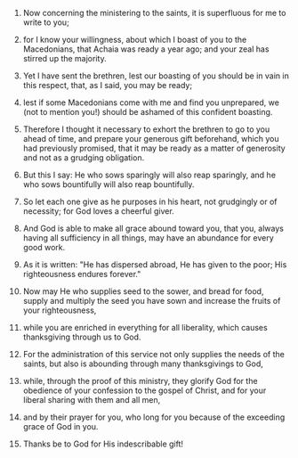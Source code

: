 
1. Now concerning the ministering to the saints, it is superfluous for me to write to you;

2. for I know your willingness, about which I boast of you to the Macedonians, that Achaia was ready a year ago; and your zeal has stirred up the majority.

3. Yet I have sent the brethren, lest our boasting of you should be in vain in this respect, that, as I said, you may be ready;

4. lest if some Macedonians come with me and find you unprepared, we (not to mention you!) should be ashamed of this confident boasting.

5. Therefore I thought it necessary to exhort the brethren to go to you ahead of time, and prepare your generous gift beforehand, which you had previously promised, that it may be ready as a matter of generosity and not as a grudging obligation.

6. But this I say: He who sows sparingly will also reap sparingly, and he who sows bountifully will also reap bountifully.

7. So let each one give as he purposes in his heart, not grudgingly or of necessity; for God loves a cheerful giver.

8. And God is able to make all grace abound toward you, that you, always having all sufficiency in all things, may have an abundance for every good work.

9. As it is written: "He has dispersed abroad, He has given to the poor; His righteousness endures forever."

10. Now may He who supplies seed to the sower, and bread for food, supply and multiply the seed you have sown and increase the fruits of your righteousness,

11. while you are enriched in everything for all liberality, which causes thanksgiving through us to God.

12. For the administration of this service not only supplies the needs of the saints, but also is abounding through many thanksgivings to God,

13. while, through the proof of this ministry, they glorify God for the obedience of your confession to the gospel of Christ, and for your liberal sharing with them and all men,

14. and by their prayer for you, who long for you because of the exceeding grace of God in you.

15. Thanks be to God for His indescribable gift!


